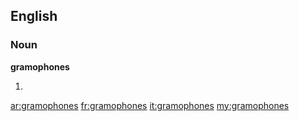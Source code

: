 ==English==

===Noun===
'''gramophones'''

# {{plural of|[[gramophone]]}}

[[ar:gramophones]]
[[fr:gramophones]]
[[it:gramophones]]
[[my:gramophones]]